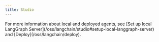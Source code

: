 ```yaml
---
title: Studio
---
```



<AlphaCallout />

<Studio/>

<Tip>
For more information about local and deployed agents, see [Set up local LangGraph Server](/oss/langchain/studio#setup-local-langgraph-server) and [Deploy](/oss/langchain/deploy).
</Tip>
